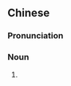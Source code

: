 {{also|枫梨}}
==Chinese==
{{zh-forms|s=枫梨}}

===Pronunciation===
{{zh-pron
|m=fēnglí
|cat=n
}}

===Noun===
{{zh-noun}}

# {{zh-alt-name|菠蘿|pineapple}}

{{zh-cat|Fruits}}